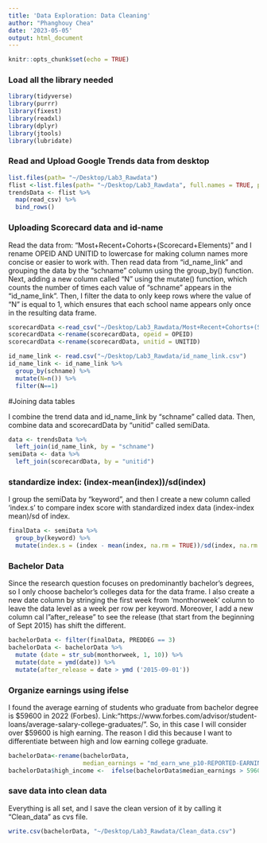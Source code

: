 ```yaml
---
title: 'Data Exploration: Data Cleaning'
author: "Phanghouy Chea"
date: '2023-05-05'
output: html_document
---
```


```r
knitr::opts_chunk$set(echo = TRUE)
```

### Load all the library needed

```r
library(tidyverse)
library(purrr)
library(fixest)
library(readxl)
library(dplyr)
library(jtools)
library(lubridate)
```

### Read and Upload Google Trends data from desktop

```r
list.files(path= "~/Desktop/Lab3_Rawdata")
flist <-list.files(path= "~/Desktop/Lab3_Rawdata", full.names = TRUE, pattern = "trends")
trendsData <- flist %>% 
  map(read_csv) %>%
  bind_rows()
```

### Uploading Scorecard data and id-name

Read the data from: "Most+Recent+Cohorts+(Scorecard+Elements)" and I rename OPEID AND UNITID to lowercase for making column names more concise or easier to work with.
Then read data from "id_name_link" and grouping the data by the "schname" column using the group_by() function.
Next, adding a new column called "N" using the mutate() function, which counts the number of times each value of "schname" appears in the "id_name_link". 
Then, I filter the data to only keep rows where the value of "N" is equal to 1, which ensures that each school name appears only once in the resulting data frame.

```r
scorecardData <-read_csv("~/Desktop/Lab3_Rawdata/Most+Recent+Cohorts+(Scorecard+Elements).csv")
scorecardData <-rename(scorecardData, opeid = OPEID)
scorecardData <-rename(scorecardData, unitid = UNITID)

id_name_link <- read.csv("~/Desktop/Lab3_Rawdata/id_name_link.csv")
id_name_link <- id_name_link %>%
  group_by(schname) %>%
  mutate(N=n()) %>%
  filter(N==1)
```

#Joining data tables

I combine the trend data and id_name_link by "schname" called data. Then, combine data and scorecardData by "unitid" called semiData.

```r
data <- trendsData %>%
  left_join(id_name_link, by = "schname")
semiData <- data %>%
  left_join(scorecardData, by = "unitid")
```

### standardize index: (index-mean(index))/sd(index)

I group the semiData by "keyword", and then I create a new column called ‘index.s’ to compare index score with standardized index data (index-index mean)/sd of index.

```r
finalData <- semiData %>%
  group_by(keyword) %>%
  mutate(index.s = (index - mean(index, na.rm = TRUE))/sd(index, na.rm = TRUE))
```

### Bachelor Data

Since the research question focuses on predominantly bachelor’s degrees, so I only choose bachelor’s colleges data for the data frame. I also create a new date column by stringing the first week from ‘monthorweek’ column to leave the data level as a week per row per keyword. Moreover, I add a new column cal l"after_release" to see the release (that start from the beginning of Sept 2015) has shift the different. 

```r
bachelorData <- filter(finalData, PREDDEG == 3)
bachelorData <- bachelorData %>%
  mutate (date = str_sub(monthorweek, 1, 10)) %>%
  mutate(date = ymd(date)) %>%
  mutate(after_release = date > ymd ('2015-09-01'))
```

### Organize earnings using ifelse
I found the average earning of students who graduate from bachelor degree is $59600 in 2022 (Forbes).
Link:"https://www.forbes.com/advisor/student-loans/average-salary-college-graduates/".
So, in this case I will consider over $59600 is high earning. The reason I did this because I want to differentiate between high and low earning college graduate. 

```r
bachelorData<-rename(bachelorData, 
                     median_earnings = "md_earn_wne_p10-REPORTED-EARNINGS")
bachelorData$high_income <-  ifelse(bachelorData$median_earnings > 59600, "High", "Low")
```

### save data into clean data

Everything is all set, and I save the clean version of it by calling it "Clean_data" as cvs file. 

```r
write.csv(bachelorData, "~/Desktop/Lab3_Rawdata/Clean_data.csv")
```
